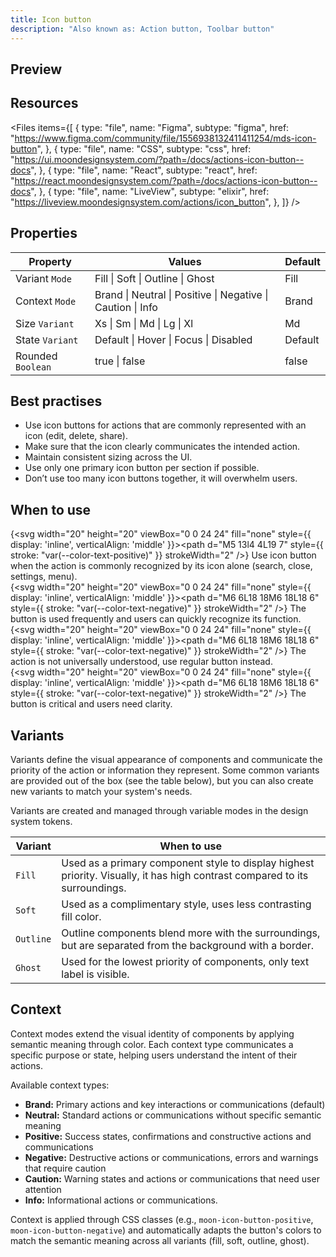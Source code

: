 ```yaml
---
title: Icon button
description: "Also known as: Action button, Toolbar button"
---
```


## Preview

<div className="w-full bg-primary h-[320px] flex items-center justify-center border border-primary gap-4">
  <div className="moon-icon-button">
    <Icon name="heart" />
  </div>
  <div className="moon-icon-button moon-icon-button-soft">
    <Icon name="heart" />
  </div>
  <div className="moon-icon-button moon-icon-button-outline">
    <Icon name="heart" />
  </div>
  <div className="moon-icon-button moon-icon-button-ghost">
    <Icon name="heart" />
  </div>
</div>

## Resources

<Files
  items={[
    {
      type: "file",
      name: "Figma",
      subtype: "figma",
      href: "https://www.figma.com/community/file/1556938132411411254/mds-icon-button",
    },
    {
      type: "file",
      name: "CSS",
      subtype: "css",
      href: "https://ui.moondesignsystem.com/?path=/docs/actions-icon-button--docs",
    },
    {
      type: "file",
      name: "React",
      subtype: "react",
      href: "https://react.moondesignsystem.com/?path=/docs/actions-icon-button--docs",
    },
    {
      type: "file",
      name: "LiveView",
      subtype: "elixir",
      href: "https://liveview.moondesignsystem.com/actions/icon_button",
    },
  ]}
/>

## Properties

| **Property**      | **Values**                                                  | **Default** |
| ----------------- | ----------------------------------------------------------- | ----------- |
| Variant `Mode`    | Fill \| Soft \| Outline \| Ghost                            | Fill        |
| Context `Mode`    | Brand \| Neutral \| Positive \| Negative \| Caution \| Info | Brand       |
| Size `Variant`    | Xs \| Sm \| Md \| Lg \| Xl                                  | Md          |
| State `Variant`   | Default \| Hover \| Focus \| Disabled                       | Default     |
| Rounded `Boolean` | true \| false                                               | false       |

## Best practises

- Use icon buttons for actions that are commonly represented with an icon (edit, delete, share).
- Make sure that the icon clearly communicates the intended action.
- Maintain consistent sizing across the UI.
- Use only one primary icon button per section if possible.
- Don’t use too many icon buttons together, it will overwhelm users.

## When to use

{<svg width="20" height="20" viewBox="0 0 24 24" fill="none" style={{ display: 'inline', verticalAlign: 'middle' }}><path d="M5 13l4 4L19 7" style={{ stroke: "var(--color-text-positive)" }} strokeWidth="2" /></svg>} Use icon button when the action is commonly recognized by its icon alone (search, close, settings, menu). <br/>
{<svg width="20" height="20" viewBox="0 0 24 24" fill="none" style={{ display: 'inline', verticalAlign: 'middle' }}><path d="M6 6L18 18M6 18L18 6" style={{ stroke: "var(--color-text-negative)" }} strokeWidth="2" /></svg>} The button is used frequently and users can quickly recognize its function. <br/>
{<svg width="20" height="20" viewBox="0 0 24 24" fill="none" style={{ display: 'inline', verticalAlign: 'middle' }}><path d="M6 6L18 18M6 18L18 6" style={{ stroke: "var(--color-text-negative)" }} strokeWidth="2" /></svg>} The action is not universally understood, use regular button instead. <br/>
{<svg width="20" height="20" viewBox="0 0 24 24" fill="none" style={{ display: 'inline', verticalAlign: 'middle' }}><path d="M6 6L18 18M6 18L18 6" style={{ stroke: "var(--color-text-negative)" }} strokeWidth="2" /></svg>} The button is critical and users need clarity.

## Variants

Variants define the visual appearance of components and communicate the priority of the action or information they represent. Some common variants are provided out of the box (see the table below), but you can also create new variants to match your system's needs.

Variants are created and managed through variable modes in the design system tokens.

| **Variant** | **When to use**                                                                                                             |
| ----------- | --------------------------------------------------------------------------------------------------------------------------- |
| `Fill`      | Used as a primary component style to display highest priority. Visually, it has high contrast compared to its surroundings. |
| `Soft`      | Used as a complimentary style, uses less contrasting fill color.                                                            |
| `Outline`   | Outline components blend more with the surroundings, but are separated from the background with a border.                   |
| `Ghost`     | Used for the lowest priority of components, only text label is visible.                                                     |

## Context

Context modes extend the visual identity of components by applying semantic meaning through color. Each context type communicates a specific purpose or state, helping users understand the intent of their actions.

Available context types:

- **Brand:** Primary actions and key interactions or communications (default)
- **Neutral:** Standard actions or communications without specific semantic meaning
- **Positive:** Success states, confirmations and constructive actions and communications
- **Negative:** Destructive actions or communications, errors and warnings that require caution
- **Caution:** Warning states and actions or communications that need user attention
- **Info:** Informational actions or communications.

Context is applied through CSS classes (e.g., `moon-icon-button-positive`, `moon-icon-button-negative`) and automatically adapts the button's colors to match the semantic meaning across all variants (fill, soft, outline, ghost).
